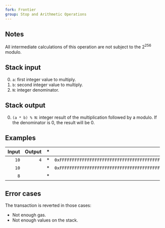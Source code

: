 ```yaml
---
fork: Frontier
group: Stop and Arithmetic Operations
---
```


## Notes

All intermediate calculations of this operation are not subject to the 2<sup>256</sup> modulo.

## Stack input

0. `a`: first integer value to multiply.
1. `b`: second integer value to multiply.
2. `N`: integer denominator.

## Stack output

0. `(a * b) % N`: integer result of the multiplication followed by a modulo. If the denominator is 0, the result will be 0.

## Examples

| Input | Output | * | Input | Output |
|------:|-------:|-|------:|-------:|
| `10` | `4` | * | `0xFFFFFFFFFFFFFFFFFFFFFFFFFFFFFFFFFFFFFFFFFFFFFFFFFFFFFFFFFFFFFFFF` | `9` |
| `10` | | * | `0xFFFFFFFFFFFFFFFFFFFFFFFFFFFFFFFFFFFFFFFFFFFFFFFFFFFFFFFFFFFFFFFF` | |
| `8` | | * | `12` | |

## Error cases

The transaction is reverted in those cases:
- Not enough gas.
- Not enough values on the stack.
